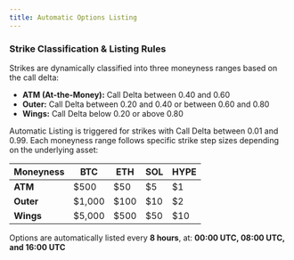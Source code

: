 ```yaml
---
title: Automatic Options Listing
---
```


### Strike Classification & Listing Rules

Strikes are dynamically classified into three moneyness ranges based on the call delta:

- **ATM (At-the-Money):** Call Delta between 0.40 and 0.60
- **Outer:** Call Delta between 0.20 and 0.40 or between 0.60 and 0.80
- **Wings:** Call Delta below 0.20 or above 0.80

Automatic Listing is triggered for strikes with Call Delta between 0.01 and 0.99. Each moneyness range follows specific strike step sizes depending on the underlying asset:

| **Moneyness** | **BTC** | **ETH** | **SOL** | **HYPE** |
| ------------- | ------- | ------- | ------- | -------- |
| **ATM**       | $500    | $50     | $5      | $1       |
| **Outer**     | $1,000  | $100    | $10     | $2       |
| **Wings**     | $5,000  | $500    | $50     | $10      |

Options are automatically listed every **8 hours**, at: **00:00 UTC, 08:00 UTC, and 16:00 UTC**
